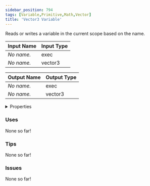 ```yaml
---
sidebar_position: 794
tags: [Variable,Primitive,Math,Vector]
title: 'Vector3 Variable'
---
```


Reads or writes a variable in the current scope based on the name.




<EsbSvg />

| Input Name | Input Type |
|-----------|-----------|
| *No name.* | exec |
| *No name.* | vector3 |

| Output Name | Output Type |
|-----------|-----------|
| *No name.* | exec |
| *No name.* | vector3 |


<details>
  <summary>Properties</summary>
  <div>
    <div>
    <table>
      <thead>
        <tr>
          <th>Is beta required?</th>
          <th>❌</th>
        </tr>
        <tr>
          <th>Is this chip a trolling risk?</th>
          <th>❌</th>
        </tr>
        <tr>
          <th>Is this chip a role assignment risk?</th>
          <th>❌</th>
        </tr>
        <tr>
          <th>Chip UUID</th>
          <th>fba2accf-44e2-412d-a204-ae3bd04f7dfa</th>
        </tr>
      </thead>
    </table>
    </div>
  </div>
</details>

### Uses

None so far!

### Tips

None so far!

### Issues

None so far!